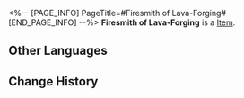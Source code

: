 <%-- [PAGE_INFO]
PageTitle=#Firesmith of Lava-Forging#
[END_PAGE_INFO] --%>
{{Item Infobox
|id          = 81072
|image       = Item Firesmith of Lava-Forging.png
|type        = 
|invCategory = 
|rarity      = 3
|effect      = 
|description = 
}}
'''Firesmith of Lava-Forging''' is a [[Item]].

==Other Languages==
{{Other Languages
|en   = Firesmith of Lava-Forging
|zhs  = 熔岩锻铸的火匠
|zht  = 熔岩鍛鑄的火匠
|ja   = 溶岩で鍛造する火匠
|ko   = 용암 단조의 화장(火匠)
|es   = Forjador de lava
|fr   = Lave de Forgefeu
|ru   = Кузнец огня и лавы
|th   = Firesmith of Lava-Forging
|vi   = Thợ Rèn Lửa Dung Nham
|de   = Feuerschmied der Lavaglut
|id   = Firesmith of Lava-Forging
|pt   = Artesão de Fogo da Forja de Lava
}}

==Change History==
{{Change History|2.0}}